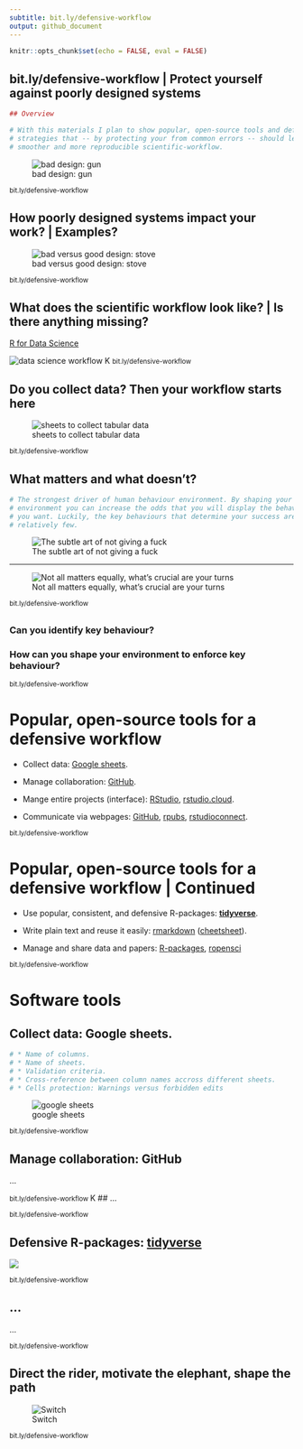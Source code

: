 ```yaml
---
subtitle: bit.ly/defensive-workflow
output: github_document
---
```


```r
knitr::opts_chunk$set(echo = FALSE, eval = FALSE)
```

## bit.ly/defensive-workflow | Protect yourself against poorly designed systems

```r
## Overview

# With this materials I plan to show popular, open-source tools and defensive
# strategies that -- by protecting your from common errors -- should lead to a
# smoother and more reproducible scientific-workflow.
```

![bad design: gun](https://goo.gl/upqm2A)

<small> bit.ly/defensive-workflow </small>

## How poorly designed systems impact your work? | Examples?

![bad versus good design: stove](https://goo.gl/fP43ed)

<small> bit.ly/defensive-workflow </small>

## What does the scientific workflow look like? | Is there anything missing?

[R for Data Science](http://r4ds.had.co.nz/)

![data science workflow](https://goo.gl/rrK4ef)
K
<small> bit.ly/defensive-workflow </small>

## Do you collect data? Then your workflow starts here

![sheets to collect tabular data](https://goo.gl/DgZNFy)

<small> bit.ly/defensive-workflow </small>

## What matters and what doesn't?

```r
# The strongest driver of human behaviour environment. By shaping your
# environment you can increase the odds that you will display the behaviour that
# you want. Luckily, the key behaviours that determine your success are
# relatively few.
```

![The subtle art of not giving a fuck](https://goo.gl/XnsGif)

---

![Not all matters equally, what's crucial are your turns](https://goo.gl/V8AUHL)

<small> bit.ly/defensive-workflow </small>

## 

### Can you identify key behaviour?

### How can you shape your environment to enforce key behaviour?

<small> bit.ly/defensive-workflow </small>

# Popular, open-source tools for a defensive workflow

* Collect data: [Google sheets](https://goo.gl/T9YCgk).

* Manage collaboration: [GitHub](https://github.com/features).

* Mange entire projects (interface): [RStudio](https://goo.gl/2RKRq3K), [rstudio.cloud](https://rstudio.cloud/).

* Communicate via webpages: [GitHub](https://guides.github.com/features/pages/), [rpubs](http://rpubs.com/),
[rstudioconnect](https://www.rstudio.com/products/connect/).

<small> bit.ly/defensive-workflow </small>

# Popular, open-source tools for a defensive workflow | Continued

* Use popular, consistent, and defensive R-packages: [__tidyverse__](https://www.tidyverse.org/).

* Write plain text and reuse it easily: [rmarkdown](https://rmarkdown.rstudio.com/) ([cheetsheet](https://goo.gl/tZ55TP)).

* Manage and share data and papers: [R-packages](http://r-pkgs.had.co.nz/), [ropensci](https://ropensci.org/)

<small> bit.ly/defensive-workflow </small>

# Software tools

## Collect data: Google sheets.

```r
# * Name of columns.
# * Name of sheets.
# * Validation criteria.
# * Cross-reference between column names accross different sheets.
# * Cells protection: Warnings versus forbidden edits
```

![google sheets](https://goo.gl/ea3618)

<small> bit.ly/defensive-workflow </small>

## Manage collaboration: GitHub

...

<small> bit.ly/defensive-workflow </small>
K
## ...

<small> bit.ly/defensive-workflow </small>

## Defensive R-packages: [__tidyverse__](https://www.tidyverse.org/)

![](https://ourcodingclub.github.io/img/tidyverse.png)

<small> bit.ly/defensive-workflow </small>

## ...

...

<small> bit.ly/defensive-workflow </small>


## Direct the rider, motivate the elephant, shape the path

![Switch](https://goo.gl/rY7kqC)

<small> bit.ly/defensive-workflow </small>

